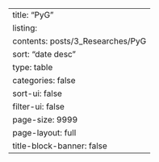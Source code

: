 ---
title: "PyG"
listing:
  contents: posts/3_Researches/PyG
  sort: "date desc"
  type: table
  categories: false
  sort-ui: false
  filter-ui: false
  page-size: 9999
page-layout: full
title-block-banner: false
---